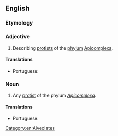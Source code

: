 ==English==

===Etymology===
{{suffix|en|Apicomplexa|an}}

===Adjective===
{{en-adj|-}}

# Describing [[protist]]s of the [[phylum]] [[Apicomplexa]].

====Translations====
{{trans-top|describing protists of the phylum ''Apicomplexa''}}
* Portuguese: {{t|pt|apicomplexo}}
{{trans-mid}}
{{trans-bottom}}

===Noun===
{{en-noun}}

# Any [[protist]] of the phylum ''[[Apicomplexa]]''.

====Translations====
{{trans-top|any protist of the phylum ''Apicomplexa''}}
* Portuguese: {{t|pt|apicomplexo|m}}
{{trans-mid}}
{{trans-bottom}}

[[Category:en:Alveolates]]